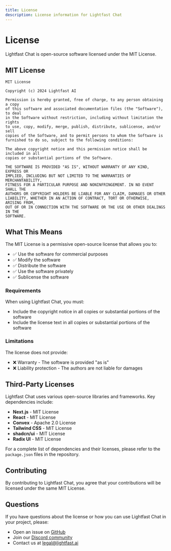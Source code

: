 ```yaml
---
title: License
description: License information for Lightfast Chat
---
```


# License

Lightfast Chat is open-source software licensed under the MIT License.

## MIT License

```text
MIT License

Copyright (c) 2024 Lightfast AI

Permission is hereby granted, free of charge, to any person obtaining a copy
of this software and associated documentation files (the "Software"), to deal
in the Software without restriction, including without limitation the rights
to use, copy, modify, merge, publish, distribute, sublicense, and/or sell
copies of the Software, and to permit persons to whom the Software is
furnished to do so, subject to the following conditions:

The above copyright notice and this permission notice shall be included in all
copies or substantial portions of the Software.

THE SOFTWARE IS PROVIDED "AS IS", WITHOUT WARRANTY OF ANY KIND, EXPRESS OR
IMPLIED, INCLUDING BUT NOT LIMITED TO THE WARRANTIES OF MERCHANTABILITY,
FITNESS FOR A PARTICULAR PURPOSE AND NONINFRINGEMENT. IN NO EVENT SHALL THE
AUTHORS OR COPYRIGHT HOLDERS BE LIABLE FOR ANY CLAIM, DAMAGES OR OTHER
LIABILITY, WHETHER IN AN ACTION OF CONTRACT, TORT OR OTHERWISE, ARISING FROM,
OUT OF OR IN CONNECTION WITH THE SOFTWARE OR THE USE OR OTHER DEALINGS IN THE
SOFTWARE.
```

## What This Means

The MIT License is a permissive open-source license that allows you to:

- ✅ Use the software for commercial purposes
- ✅ Modify the software
- ✅ Distribute the software
- ✅ Use the software privately
- ✅ Sublicense the software

### Requirements

When using Lightfast Chat, you must:

- Include the copyright notice in all copies or substantial portions of the software
- Include the license text in all copies or substantial portions of the software

### Limitations

The license does not provide:

- ❌ Warranty - The software is provided "as is"
- ❌ Liability protection - The authors are not liable for damages

## Third-Party Licenses

Lightfast Chat uses various open-source libraries and frameworks. Key dependencies include:

- **Next.js** - MIT License
- **React** - MIT License
- **Convex** - Apache 2.0 License
- **Tailwind CSS** - MIT License
- **shadcn/ui** - MIT License
- **Radix UI** - MIT License

For a complete list of dependencies and their licenses, please refer to the `package.json` files in the repository.

## Contributing

By contributing to Lightfast Chat, you agree that your contributions will be licensed under the same MIT License.

## Questions

If you have questions about the license or how you can use Lightfast Chat in your project, please:

- Open an issue on [GitHub](https://github.com/lightfastai/chat)
- Join our [Discord community](https://discord.gg/lightfast)
- Contact us at legal@lightfast.ai